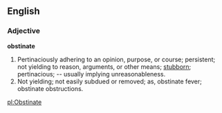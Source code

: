 ==English==

===Adjective===

'''obstinate'''

#Pertinaciously adhering to an opinion, purpose, or course; persistent; not yielding to reason, arguments, or other means; [[stubborn]]; pertinacious; -- usually implying unreasonableness.
#Not yielding; not easily subdued or removed; as, obstinate fever; obstinate obstructions.

[[pl:Obstinate]]